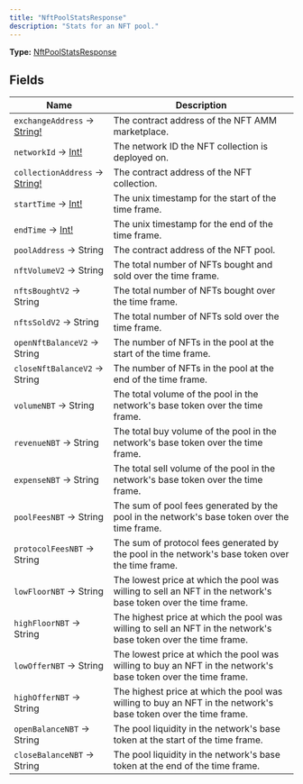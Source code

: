 ```yaml
---
title: "NftPoolStatsResponse"
description: "Stats for an NFT pool."
---
```


**Type:** [NftPoolStatsResponse](/api-reference/types/nftpoolstatsresponse)

## Fields

| Name | Description |
|------|-------------|
| `exchangeAddress` → [String!](/api-reference/types/string) | The contract address of the NFT AMM marketplace. |
| `networkId` → [Int!](/api-reference/types/int) | The network ID the NFT collection is deployed on. |
| `collectionAddress` → [String!](/api-reference/types/string) | The contract address of the NFT collection. |
| `startTime` → [Int!](/api-reference/types/int) | The unix timestamp for the start of the time frame. |
| `endTime` → [Int!](/api-reference/types/int) | The unix timestamp for the end of the time frame. |
| `poolAddress` → String | The contract address of the NFT pool. |
| `nftVolumeV2` → String | The total number of NFTs bought and sold over the time frame. |
| `nftsBoughtV2` → String | The total number of NFTs bought over the time frame. |
| `nftsSoldV2` → String | The total number of NFTs sold over the time frame. |
| `openNftBalanceV2` → String | The number of NFTs in the pool at the start of the time frame. |
| `closeNftBalanceV2` → String | The number of NFTs in the pool at the end of the time frame. |
| `volumeNBT` → String | The total volume of the pool in the network&#39;s base token over the time frame. |
| `revenueNBT` → String | The total buy volume of the pool in the network&#39;s base token over the time frame. |
| `expenseNBT` → String | The total sell volume of the pool in the network&#39;s base token over the time frame. |
| `poolFeesNBT` → String | The sum of pool fees generated by the pool in the network&#39;s base token over the time frame. |
| `protocolFeesNBT` → String | The sum of protocol fees generated by the pool in the network&#39;s base token over the time frame. |
| `lowFloorNBT` → String | The lowest price at which the pool was willing to sell an NFT in the network&#39;s base token over the time frame. |
| `highFloorNBT` → String | The highest price at which the pool was willing to sell an NFT in the network&#39;s base token over the time frame. |
| `lowOfferNBT` → String | The lowest price at which the pool was willing to buy an NFT in the network&#39;s base token over the time frame. |
| `highOfferNBT` → String | The highest price at which the pool was willing to buy an NFT in the network&#39;s base token over the time frame. |
| `openBalanceNBT` → String | The pool liquidity in the network&#39;s base token at the start of the time frame. |
| `closeBalanceNBT` → String | The pool liquidity in the network&#39;s base token at the end of the time frame. |

